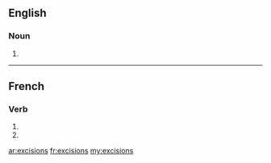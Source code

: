 ==English==

===Noun===
{{head|en|plural}}

# {{plural of|excision|lang=en}}

----

==French==

===Verb===
{{fr-verb-form}}

# {{inflection of|exciser||1|p|imperf|ind|lang=fr}}
# {{inflection of|exciser||1|p|pres|sub|lang=fr}}

[[ar:excisions]]
[[fr:excisions]]
[[my:excisions]]